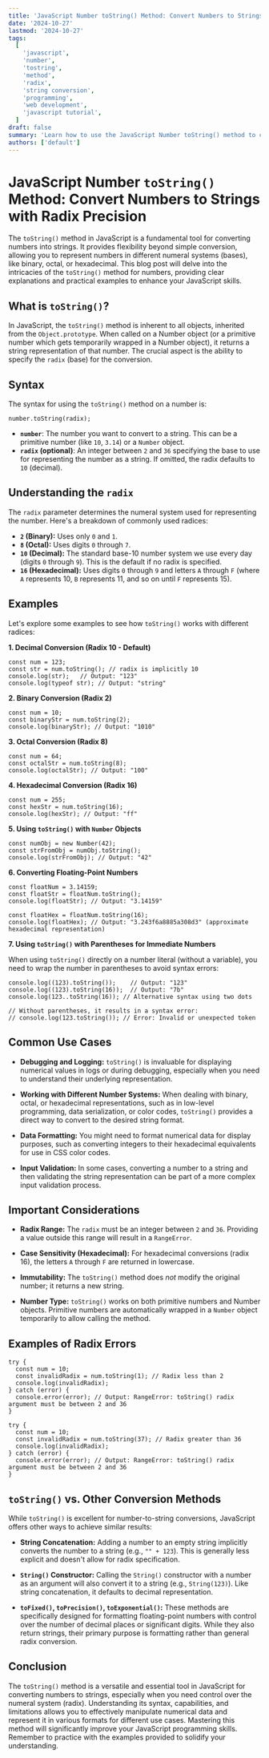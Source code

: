 ```yaml
---
title: 'JavaScript Number toString() Method: Convert Numbers to Strings with Radix Precision'
date: '2024-10-27'
lastmod: '2024-10-27'
tags:
  [
    'javascript',
    'number',
    'tostring',
    'method',
    'radix',
    'string conversion',
    'programming',
    'web development',
    'javascript tutorial',
  ]
draft: false
summary: 'Learn how to use the JavaScript Number toString() method to convert numbers to strings, including how to specify the radix (base) for different number systems like binary, octal, decimal, and hexadecimal. Improve your JavaScript skills with practical code examples.'
authors: ['default']
---
```


# JavaScript Number `toString()` Method: Convert Numbers to Strings with Radix Precision

The `toString()` method in JavaScript is a fundamental tool for converting numbers into strings. It provides flexibility beyond simple conversion, allowing you to represent numbers in different numeral systems (bases), like binary, octal, or hexadecimal. This blog post will delve into the intricacies of the `toString()` method for numbers, providing clear explanations and practical examples to enhance your JavaScript skills.

## What is `toString()`?

In JavaScript, the `toString()` method is inherent to all objects, inherited from the `Object.prototype`. When called on a Number object (or a primitive number which gets temporarily wrapped in a Number object), it returns a string representation of that number. The crucial aspect is the ability to specify the `radix` (base) for the conversion.

## Syntax

The syntax for using the `toString()` method on a number is:

```plaintext
number.toString(radix);
```

- **`number`**: The number you want to convert to a string. This can be a primitive number (like `10`, `3.14`) or a `Number` object.
- **`radix` (optional)**: An integer between `2` and `36` specifying the base to use for representing the number as a string. If omitted, the radix defaults to `10` (decimal).

## Understanding the `radix`

The `radix` parameter determines the numeral system used for representing the number. Here's a breakdown of commonly used radices:

- **`2` (Binary):** Uses only `0` and `1`.
- **`8` (Octal):** Uses digits `0` through `7`.
- **`10` (Decimal):** The standard base-10 number system we use every day (digits `0` through `9`). This is the default if no radix is specified.
- **`16` (Hexadecimal):** Uses digits `0` through `9` and letters `A` through `F` (where `A` represents 10, `B` represents 11, and so on until `F` represents 15).

## Examples

Let's explore some examples to see how `toString()` works with different radices:

**1. Decimal Conversion (Radix 10 - Default)**

```plaintext
const num = 123;
const str = num.toString(); // radix is implicitly 10
console.log(str);   // Output: "123"
console.log(typeof str); // Output: "string"
```

**2. Binary Conversion (Radix 2)**

```plaintext
const num = 10;
const binaryStr = num.toString(2);
console.log(binaryStr); // Output: "1010"
```

**3. Octal Conversion (Radix 8)**

```plaintext
const num = 64;
const octalStr = num.toString(8);
console.log(octalStr); // Output: "100"
```

**4. Hexadecimal Conversion (Radix 16)**

```plaintext
const num = 255;
const hexStr = num.toString(16);
console.log(hexStr); // Output: "ff"
```

**5. Using `toString()` with `Number` Objects**

```plaintext
const numObj = new Number(42);
const strFromObj = numObj.toString();
console.log(strFromObj); // Output: "42"
```

**6. Converting Floating-Point Numbers**

```plaintext
const floatNum = 3.14159;
const floatStr = floatNum.toString();
console.log(floatStr); // Output: "3.14159"

const floatHex = floatNum.toString(16);
console.log(floatHex); // Output: "3.243f6a8885a308d3" (approximate hexadecimal representation)
```

**7. Using `toString()` with Parentheses for Immediate Numbers**

When using `toString()` directly on a number literal (without a variable), you need to wrap the number in parentheses to avoid syntax errors:

```plaintext
console.log((123).toString());    // Output: "123"
console.log((123).toString(16));  // Output: "7b"
console.log(123..toString(16)); // Alternative syntax using two dots

// Without parentheses, it results in a syntax error:
// console.log(123.toString()); // Error: Invalid or unexpected token
```

## Common Use Cases

- **Debugging and Logging:** `toString()` is invaluable for displaying numerical values in logs or during debugging, especially when you need to understand their underlying representation.

- **Working with Different Number Systems:** When dealing with binary, octal, or hexadecimal representations, such as in low-level programming, data serialization, or color codes, `toString()` provides a direct way to convert to the desired string format.

- **Data Formatting:** You might need to format numerical data for display purposes, such as converting integers to their hexadecimal equivalents for use in CSS color codes.

- **Input Validation:** In some cases, converting a number to a string and then validating the string representation can be part of a more complex input validation process.

## Important Considerations

- **Radix Range:** The `radix` must be an integer between `2` and `36`. Providing a value outside this range will result in a `RangeError`.

- **Case Sensitivity (Hexadecimal):** For hexadecimal conversions (radix 16), the letters `A` through `F` are returned in lowercase.

- **Immutability:** The `toString()` method does _not_ modify the original number; it returns a new string.

- **Number Type:** `toString()` works on both primitive numbers and Number objects. Primitive numbers are automatically wrapped in a `Number` object temporarily to allow calling the method.

## Examples of Radix Errors

```plaintext
try {
  const num = 10;
  const invalidRadix = num.toString(1); // Radix less than 2
  console.log(invalidRadix);
} catch (error) {
  console.error(error); // Output: RangeError: toString() radix argument must be between 2 and 36
}

try {
  const num = 10;
  const invalidRadix = num.toString(37); // Radix greater than 36
  console.log(invalidRadix);
} catch (error) {
  console.error(error); // Output: RangeError: toString() radix argument must be between 2 and 36
}
```

## `toString()` vs. Other Conversion Methods

While `toString()` is excellent for number-to-string conversions, JavaScript offers other ways to achieve similar results:

- **String Concatenation:** Adding a number to an empty string implicitly converts the number to a string (e.g., `"" + 123`). This is generally less explicit and doesn't allow for radix specification.

- **`String()` Constructor:** Calling the `String()` constructor with a number as an argument will also convert it to a string (e.g., `String(123)`). Like string concatenation, it defaults to decimal representation.

- **`toFixed()`, `toPrecision()`, `toExponential()`:** These methods are specifically designed for formatting floating-point numbers with control over the number of decimal places or significant digits. While they also return strings, their primary purpose is formatting rather than general radix conversion.

## Conclusion

The `toString()` method is a versatile and essential tool in JavaScript for converting numbers to strings, especially when you need control over the numeral system (radix). Understanding its syntax, capabilities, and limitations allows you to effectively manipulate numerical data and represent it in various formats for different use cases. Mastering this method will significantly improve your JavaScript programming skills. Remember to practice with the examples provided to solidify your understanding.
